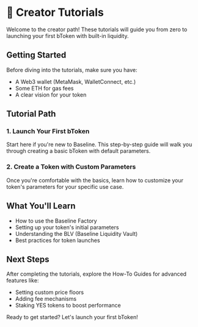 # 🧰 Creator Tutorials

Welcome to the creator path! These tutorials will guide you from zero to launching your first bToken with built-in liquidity.

## Getting Started

Before diving into the tutorials, make sure you have:

- A Web3 wallet (MetaMask, WalletConnect, etc.)
- Some ETH for gas fees
- A clear vision for your token

## Tutorial Path

### 1. Launch Your First bToken
Start here if you're new to Baseline. This step-by-step guide will walk you through creating a basic bToken with default parameters.

### 2. Create a Token with Custom Parameters
Once you're comfortable with the basics, learn how to customize your token's parameters for your specific use case.

## What You'll Learn

- How to use the Baseline Factory
- Setting up your token's initial parameters
- Understanding the BLV (Baseline Liquidity Vault)
- Best practices for token launches

## Next Steps

After completing the tutorials, explore the How-To Guides for advanced features like:
- Setting custom price floors
- Adding fee mechanisms
- Staking YES tokens to boost performance

Ready to get started? Let's launch your first bToken! 